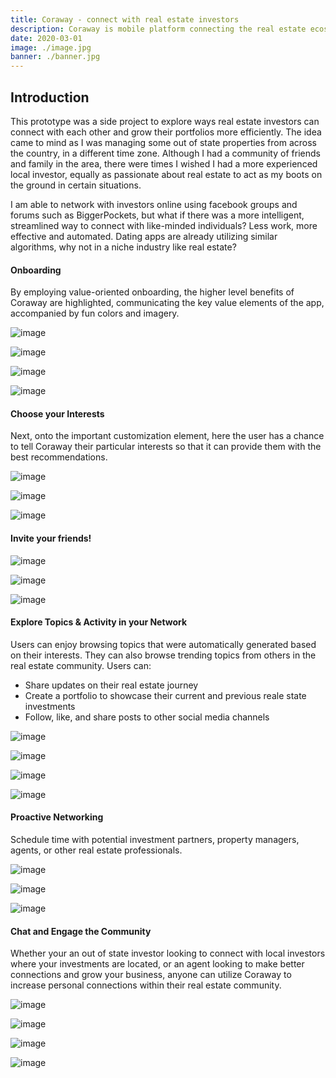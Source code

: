 ```yaml
---
title: Coraway - connect with real estate investors
description: Coraway is mobile platform connecting the real estate ecosystem to each other seamlessly. This includes investors, agents, property managers, landlords and many more, to socialize and connect on-demand.
date: 2020-03-01
image: ./image.jpg
banner: ./banner.jpg
---
```



## Introduction
This prototype was a side project to explore ways real estate investors can connect with each other and grow their portfolios more efficiently. The idea came to mind as I was managing some out of state properties from across the country, in a different time zone. Although I had a community of friends and family in the area, there were times I wished I had a more experienced local investor, equally as passionate about real estate to act as my boots on the ground in certain situations. 

I am able to network with investors online using facebook groups and forums such as BiggerPockets, but what if there was a more intelligent, streamlined way to connect with like-minded individuals? Less work, more effective and automated. Dating apps are already utilizing similar algorithms, why not in a niche industry like real estate? 


#### Onboarding
By employing value-oriented onboarding, the higher level benefits of Coraway are highlighted, communicating the key value elements of the app, accompanied by fun colors and imagery.
<Row>
<Col>

![image](./coraway-01.png)

</Col>
<Col>

![image](./coraway-02.png)

</Col>
<Col>

![image](./coraway-03.png)

</Col>
<Col>

![image](./coraway-04.png)

</Col>

</Row>



#### Choose your Interests
Next, onto the important customization element, here the user has a chance to tell Coraway their particular interests so that it can provide them with the best recommendations.
<Row>
<Col>

![image](./coraway-05.png)

</Col>
<Col>

![image](./coraway-06.png)

</Col>
<Col>

![image](./coraway-07.png)

</Col>
</Row>



#### Invite your friends!
<Row>

<Col>

![image](./coraway-08.png)

</Col>

<Col>

![image](./coraway-09.png)

</Col>
<Col>

![image](./coraway-10.png)

</Col>

</Row>



#### Explore Topics & Activity in your Network
Users can enjoy browsing topics that were automatically generated based on their interests. They can also browse trending topics from others in the real estate community. 
Users can: 

- Share updates on their real estate journey
- Create a portfolio to showcase their current and previous reale state investments
- Follow, like, and share posts to other social media channels

<Row>

<Col>

![image](./coraway-10.png)

</Col>

<Col>

![image](./coraway-11.png)

</Col>

<Col>

![image](./coraway-12.png)

</Col>
<Col>

![image](./coraway-13.png)

</Col>

</Row>


#### Proactive Networking
Schedule time with potential investment partners, property managers, agents, or other real estate professionals.
<Row>
<Col>

![image](./coraway-14.png)

</Col>
<Col>

![image](./coraway-15.png)

</Col>

<Col>

![image](./coraway-16.png)

</Col>
</Row>

#### Chat and Engage the Community  
Whether your an out of state investor looking to connect with local investors where your investments are located, or an agent looking to make better connections and grow your business, anyone can utilize Coraway to increase personal connections within their real estate community. 
<Row>
<Col>

![image](./coraway-17.png)

</Col>
<Col>

![image](./coraway-18.png)

</Col>

<Col>

![image](./coraway-19.png)

</Col>
<Col>

![image](./coraway-21.png)

</Col>
</Row>
